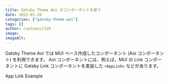 ```yaml
---
title: Gatsby Theme Aoi のコンポーネントを使う
date: 2022-01-28
categories: ["gatsby-theme-aoi"]
tags: []
author: cieloazul310
image: 
imageAlt: 
---
```



Gatsby Theme Aoi では MUI ベース作成したコンポーネント (Aoi コンポーネント) を利用できます。
Aoi コンポーネントには、例えば、MUI の Link コンポーネントに Gatsby Link コンポーネントを実装した `<AppLink>` などがあります。

<AppLink to="/posts">App Link Example</AppLink>
